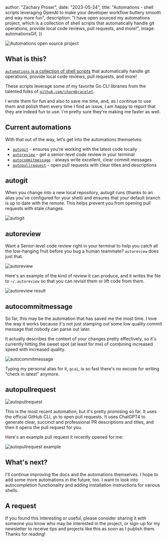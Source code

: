 



  author: "Zachary Proser",
  date: "2023-05-24",
  title: "Automations - shell scripts leveraging OpenAI to make your developer workflow buttery smooth and way more fun",
  description: "I have open sourced my automations project, which is a collection of shell scripts that automatically handle git operations, provide local code reviews, pull requests, and more!",
  image: automationsGif,
})

<Image src={automationsGif} alt="Automations open source project" />

## What is this?

[`automations` is a collection of shell scripts](https://github.com/zackproser/automations) that automatically handle git operations, provide local code reviews, pull requests, and more! 

These scripts leverage some of my favorite Go CLI libraries from the talented folks of [`github.com/charmbracelet`](https://github.com/charmbracelet). 

I wrote them for fun and also to save me time, and, as I continue to use them and polish them every time I find an issue, I am happy to report that they are indeed fun to use. I'm pretty sure they're making me faster as well. 

<Newsletter />

## Current automations

With that out of the way, let's get into the automations themselves:

* [`autogit`](https://github.com/zackproser/automations#autogit) - ensures you're working with the latest code locally
* [`autoreview`](https://github.com/zackproser/automations#autoreview) - get a senior-level code review in your terminal 
* [`autocommitmessage`](https://github.com/zackproser/automations#autocommitmessage) - always write excellent, clear commit messages 
* [`autopullrequest`](https://github.com/zackproser/automations#autopullrequest) - open pull requests with clear titles and descriptions 

## autogit 

When you change into a new local repository, autogit runs (thanks to an alias you've configured for your shell) and ensures that your default branch is up to date with the remote. This helps prevent you from opening pull requests with stale changes. 

<Image src={autogitGif} alt="autogit" />

## autoreview

Want a Senior-level code review right in your terminal to help you catch all the low-hanging fruit before you bug a human teammate? `autoreview` does just that. 

<Image src={autoreviewGif} alt="autoreview" />

Here's an example of the kind of review it can produce, and it writes the file to `~/.autoreview` so that you can revisit them or lift code from them. 

<Image src={autoreviewResultGif} alt="autoreview result" />

## autocommitmessage

So far, this may be the automation that has saved me the most time. I love the way it works because it's not just stamping out some low quality commit message that nobody can parse out later. 

It actually describes the context of your changes pretty effectively, so it's currently hitting the sweet spot (at least for me) of combining increased speed with increased quality. 

<Image src={autocommitmessageGif} alt="autocommitmessage" />

Typing my personal alias for it, `gcai`, is so fast there's no excuse for writing "check in latest" anymore.

## autopullrequest

<Image src={autopullrequestGif} alt="autopullrequest" />

This is the most recent automation, but it's pretty promising so far. It uses the official GitHub CLI, `gh` to open pull requests. It uses ChatGPT4 to generate clear, succinct and professional PR descriptions and titles, and then it opens the pull request for you. 

Here's an example pull request it recently opened for me: 

<Image src={autopullrequestExample} alt="autopullrequest example" />

## What's next? 

I'll continue improving the docs and the automations themselves. I hope to add some more automations in the future, too. I want to look into autocompletion functionality and adding installation instructions for various shells. 

## A request

If you found this interesting or useful, please consider sharing it with someone you know who may be interested in the project, or sign-up for my newsletter to receive tips and projects like this as soon as I publish them. Thanks for reading!

